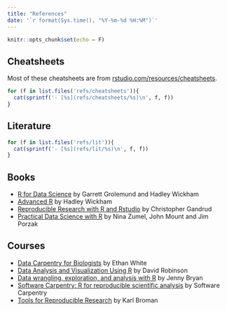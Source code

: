 ```yaml
---
title: "References"
date: '`r format(Sys.time(), "%Y-%m-%d %H:%M")`'
---
```


```r
knitr::opts_chunk$set(echo = F)
```

## Cheatsheets

Most of these cheatsheets are from [rstudio.com/resources/cheatsheets](https://www.rstudio.com/resources/cheatsheets/).

```r
for (f in list.files('refs/cheatsheets')){
  cat(sprintf('- [%s](refs/cheatsheets/%s)\n', f, f))
}
```

## Literature

```r
for (f in list.files('refs/lit')){
  cat(sprintf('- [%s](refs/lit/%s)\n', f, f))
}
```

## Books

- [R for Data Science](http://r4ds.had.co.nz/) [<span class="octicon octicon-mark-github"></span>](https://github.com/hadley/r4ds) by Garrett Grolemund and Hadley Wickham
- [Advanced R](http://adv-r.had.co.nz/) [<span class="octicon octicon-mark-github"></span>](https://github.com/hadley/adv-r) by Hadley Wickham
- [Reproducible Research with R and Rstudio](http://christophergandrud.github.io/RepResR-RStudio/) by Christopher Gandrud
- [Practical Data Science with R](http://www.amazon.com/Practical-Data-Science-Nina-Zumel/dp/1617291560/) by Nina Zumel, John Mount and Jim Porzak

## Courses

- [Data Carpentry for Biologists](http://www.datacarpentry.org/semester-biology/) [<span class="octicon octicon-mark-github"></span>](https://github.com/datacarpentry/semester-biology) by Ethan White
- [Data Analysis and Visualization Using R](http://varianceexplained.org/RData/) [<span class="octicon octicon-mark-github"></span>](https://github.com/dgrtwo/RData) by David Robinson
- [Data wrangling, exploration, and analysis with R](http://stat545-ubc.github.io/) [<span class="octicon octicon-mark-github"></span>](https://github.com/STAT545-UBC/STAT545-UBC.github.io) by Jenny Bryan
- [Software Carpentry: R for reproducible scientific analysis](http://swcarpentry.github.io/r-novice-gapminder/) [<span class="octicon octicon-mark-github"></span>](https://github.com/swcarpentry/r-novice-gapminder) by Software Carpentry
- [Tools for Reproducible Research](http://kbroman.org/Tools4RR/) [<span class="octicon octicon-mark-github"></span>](https://github.com/kbroman/Tools4RR) by Karl Broman